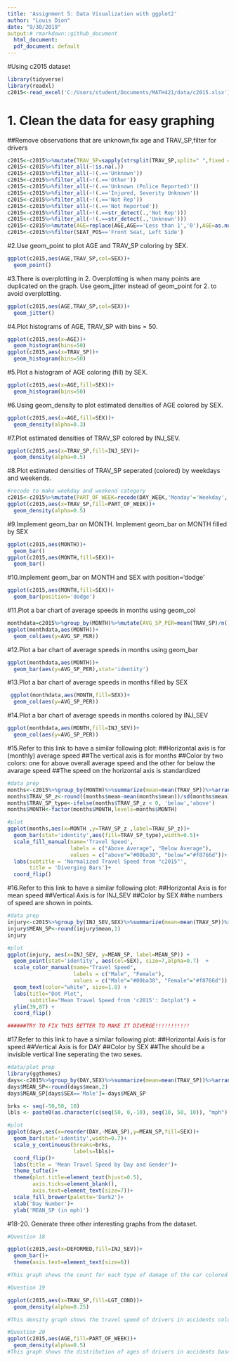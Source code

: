 ```yaml
---
title: 'Assignment 5: Data Visualization with ggplot2'
author: "Louis Dion"
date: "9/30/2019"
output:# rmarkdown::github_document
  html_document:
  pdf_document: default
---
```

#Using c2015 dataset
```r
library(tidyverse)
library(readxl)
c2015<-read_excel('C:/Users/student/Documents/MATH421/data/c2015.xlsx')
```

# 1. Clean the data for easy graphing
##Remove observations that are unknown,fix age and TRAV_SP,filter for drivers
```r
c2015<-c2015%>%mutate(TRAV_SP=sapply(strsplit(TRAV_SP,split=" ",fixed = TRUE),function(x) (x[1])), TRAV_SP=as.numeric(TRAV_SP))
c2015<-c2015%>%filter_all(~!is.na(.))
c2015<-c2015%>%filter_all(~!(.=='Unknown'))
c2015<-c2015%>%filter_all(~!(.=='Other'))
c2015<-c2015%>%filter_all(~!(.=='Unknown (Police Reported)'))
c2015<-c2015%>%filter_all(~!(.=='Injured, Severity Unknown'))
c2015<-c2015%>%filter_all(~!(.=='Not Rep'))
c2015<-c2015%>%filter_all(~!(.=='Not Reported'))
c2015<-c2015%>%filter_all(~!(.==str_detect(.,'Not Rep')))
c2015<-c2015%>%filter_all(~!(.==str_detect(.,'Unknown')))
c2015<-c2015%>%mutate(AGE=replace(AGE,AGE=='Less than 1','0'),AGE=as.numeric(AGE))
c2015<-c2015%>%filter(SEAT_POS=='Front Seat, Left Side')
```
#2.Use geom_point to plot AGE and TRAV_SP coloring by SEX.
```r
ggplot(c2015,aes(AGE,TRAV_SP,col=SEX))+
  geom_point()
```
#3.There is overplotting in 2. Overplotting is when many points are duplicated on the graph. Use geom_jitter instead of geom_point for 2. to avoid overplotting.
```r
ggplot(c2015,aes(AGE,TRAV_SP,col=SEX))+
  geom_jitter()
```
#4.Plot histograms of AGE, TRAV_SP with bins = 50.
```r
ggplot(c2015,aes(x=AGE))+
  geom_histogram(bins=50)
ggplot(c2015,aes(x=TRAV_SP))+
  geom_histogram(bins=50)
```
#5.Plot a histogram of AGE coloring (fill) by SEX.
```r
ggplot(c2015,aes(x=AGE,fill=SEX))+
  geom_histogram(bins=50)
```
#6.Using geom_density to plot estimated densities of AGE colored by SEX.
```r
ggplot(c2015,aes(x=AGE,fill=SEX))+
  geom_density(alpha=0.3)
```
#7.Plot estimated densities of TRAV_SP colored by INJ_SEV.
```r
ggplot(c2015,aes(x=TRAV_SP,fill=INJ_SEV))+
  geom_density(alpha=0.5)
```
#8.Plot estimated densities of TRAV_SP seperated (colored) by weekdays and weekends.
```r
#recode to make weekday and weekend category
c2015<-c2015%>%mutate(PART_OF_WEEK=recode(DAY_WEEK,'Monday'='Weekday','Tuesday'='Weekday','Wednesday'='Weekday','Thursday'='Weekday','Friday'='Weekday','Saturday'='Weekend','Sunday'='Weekend'))
ggplot(c2015,aes(x=TRAV_SP,fill=PART_OF_WEEK))+
  geom_density(alpha=0.5)

```
#9.Implement geom_bar on MONTH. Implement geom_bar on MONTH filled by SEX
```r
ggplot(c2015,aes(MONTH))+
  geom_bar()
ggplot(c2015,aes(MONTH,fill=SEX))+
  geom_bar()
```
#10.Implement geom_bar on MONTH and SEX with position='dodge'
```r
ggplot(c2015,aes(MONTH,fill=SEX))+
  geom_bar(position='dodge')
```
#11.Plot a bar chart of average speeds in months using geom_col
```r
monthdata=c2015%>%group_by(MONTH)%>%mutate(AVG_SP_PER=mean(TRAV_SP)/n())
ggplot(monthdata,aes(MONTH))+
  geom_col(aes(y=AVG_SP_PER))

```
#12.Plot a bar chart of average speeds in months using geom_bar
```r
ggplot(monthdata,aes(MONTH))+
  geom_bar(aes(y=AVG_SP_PER),stat='identity')

```
#13.Plot a bar chart of average speeds in months filled by SEX
```r
 ggplot(monthdata,aes(MONTH,fill=SEX))+
  geom_col(aes(y=AVG_SP_PER))        
```
#14.Plot a bar chart of average speeds in months colored by INJ_SEV
```r
ggplot(monthdata,aes(MONTH,fill=INJ_SEV))+
  geom_col(aes(y=AVG_SP_PER))  

```
#15.Refer to this link to have a similar following plot:
##Horizontal axis is for (monthly) average speed
##The vertical axis is for months
##Color by two colors: one for above overall average speed and the other for below the avarage speed
##The speed on the horizontal axis is standardized
```r
#data prep
months<-c2015%>%group_by(MONTH)%>%summarize(mean=mean(TRAV_SP))%>%arrange(mean)
months$TRAV_SP_z<-round((months$mean-mean(months$mean))/sd(months$mean),2)
months$TRAV_SP_type<-ifelse(months$TRAV_SP_z < 0, 'below','above')
months$MONTH<-factor(months$MONTH,levels=months$MONTH)

#plot
ggplot(months,aes(x=MONTH ,y=TRAV_SP_z ,label=TRAV_SP_z))+
  geom_bar(stat='identity',aes(fill=TRAV_SP_type),width=0.5)+
  scale_fill_manual(name='Travel Speed',
                    labels = c("Above Average", "Below Average"), 
                    values = c("above"="#00ba38", "below"="#f8766d"))+
  labs(subtitle = 'Normalized Travel Speed from "c2015"',
       title = 'Diverging Bars')+
  coord_flip()

```
#16.Refer to this link to have a similar following plot:
##Horizontal Axis is for mean speed
##Vertical Axis is for INJ_SEV
##Color by SEX
##he numbers of speed are shown in points.
```r
#data prep
injury<-c2015%>%group_by(INJ_SEV,SEX)%>%summarize(mean=mean(TRAV_SP))%>%ungroup()
injury$MEAN_SP<-round(injury$mean,1)
injury

#plot
ggplot(injury, aes(x=INJ_SEV, y=MEAN_SP, label=MEAN_SP)) + 
  geom_point(stat='identity', aes(col=SEX), size=7,alpha=0.7)  +
  scale_color_manual(name="Travel Speed", 
                     labels = c("Male", "Female"), 
                     values = c("Male"="#00ba38", "Female"="#f8766d")) + 
  geom_text(color="white", size=1.8) +
  labs(title="Dot Plot", 
       subtitle="Mean Travel Speed from 'c2015': Dotplot") + 
  ylim(39,87) +
  coord_flip()

######TRY TO FIX THIS BETTER TO MAKE IT DIVERGE!!!!!!!!!!!

```
#17.Refer to this link to have a similar following plot:
##Horizontal Axis is for speed
##Vertical Axis is for DAY
##Color by SEX
##The should be a invisible vertical line seperating the two sexes.
```r
#data/plot prep
library(ggthemes)
days<-c2015%>%group_by(DAY,SEX)%>%summarize(mean=mean(TRAV_SP))%>%arrange(mean)%>%ungroup()
days$MEAN_SP<-round(days$mean,2)
days$MEAN_SP[days$SEX=='Male']=-days$MEAN_SP

brks <- seq(-50,50, 10)
lbls <- paste0(as.character(c(seq(50, 0,-10), seq(10, 50, 10)), "mph"))

#plot
ggplot(days,aes(x=reorder(DAY,-MEAN_SP),y=MEAN_SP,fill=SEX))+
  geom_bar(stat='identity',width=0.7)+
  scale_y_continuous(breaks=brks,
                     labels=lbls)+
  coord_flip()+
  labs(title = 'Mean Travel Speed by Day and Gender')+
  theme_tufte()+
  theme(plot.title=element_text(hjust=0.5),
        axis.ticks=element_blank(),
        axis.text=element_text(size=7))+
  scale_fill_brewer(palette='Dark2')+
  xlab('Day Number')+
  ylab('MEAN_SP (in mph)')
```
#18-20. Generate three other interesting graphs from the dataset.
```r
#Question 18

ggplot(c2015,aes(x=DEFORMED,fill=INJ_SEV))+
  geom_bar()+
  theme(axis.text=element_text(size=6))

#This graph shows the count for each type of damage of the car colored by the severity of the injury of the person. When more damage is done to the car, the higher the chance of a more serious injury to the person.
```
```r
#Question 19

ggplot(c2015,aes(x=TRAV_SP,fill=LGT_COND))+
  geom_density(alpha=0.25)

#This density graph shows the travel speed of drivers in accidents colored by the lighting condition at the time of the accident. It appears that when drivers tended to drive the fastest when the road was dark or not lighted, which is surprising because people are usually more  comfortable when the road is lit. 

```
```r
#Question 20
ggplot(c2015,aes(AGE,fill=PART_OF_WEEK))+
  geom_density(alpha=0.5)
#This graph shows the distribution of ages of drivers in accidents based on whether the accident occurred on a weekday or weekend. This shows that younger drivers occurred in accidents on weekends, which makes sense as younger people tend to go out more on weekends.
```


